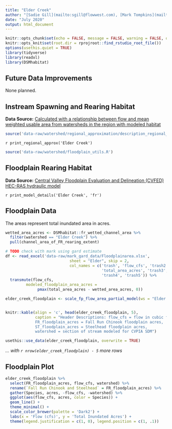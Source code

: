 ```yaml
---
title: "Elder Creek"
author: "[Sadie Gill](mailto:sgill@flowwest.com), [Mark Tompkins](mailto:mtompkins@flowwest.com)" 
date: "July 2020"
output: html_document
---
```

```r
knitr::opts_chunk$set(echo = FALSE, message = FALSE, warning = FALSE, out.width = '100%')
knitr::opts_knit$set(root.dir = rprojroot::find_rstudio_root_file())
options(usethis.quiet = TRUE)
library(tidyverse)
library(readxl)
library(DSMhabitat)
```
## Future Data Improvements
None planned.  

## Instream Spawning and Rearing Habitat
**Data Source:** [Calculated with a relationship between flow and mean weighted usable area from watersheds in the region with modeled habitat](http://cvpia-habitat-docs-markdown.s3-website-us-west-2.amazonaws.com/watershed/Regional_Approximation.html){target="_blank"}
```r
source('data-raw/watershed/regional_approximation/description_regional_approx.R')
```

`r print_regional_approx('Elder Creek')`

```r
source('data-raw/watershed/floodplain_utils.R')
```

## Floodplain Rearing Habitat
**Data Source:**
[Central Valley Floodplain Evaluation and Delineation (CVFED) HEC-RAS hydraulic model](https://s3-us-west-2.amazonaws.com/cvpiahabitat-r-package/cvpia-sit-model-inputs/CombinedTM_IQAR_Final-FULL-REPORT_20140206.pdf){target="_blank"}

`r print_model_details('Elder Creek', 'fr')`

## Floodplain Data    
The areas represent total inundated area in acres.    
```r
wetted_area_acres <- DSMhabitat::fr_wetted_channel_area %>% 
  filter(watershed == "Elder Creek") %>% 
  pull(channel_area_of_FR_rearing_extent)

# TODO check with mark using gard estimate
df <- read_excel('data-raw/mark_gard_data/Floodplainarea.xlsx', 
                            sheet = "Elder", skip = 2, 
                            col_names = c('trash', 'flow_cfs', 'trash2', 
                                          'total_area_acres', 'trash3', 
                                          'trash4', 'trash5')) %>% 
  transmute(flow_cfs,
         modeled_floodplain_area_acres = 
              pmax(total_area_acres - wetted_area_acres, 0))

elder_creek_floodplain <- scale_fp_flow_area_partial_model(ws = "Elder Creek", df)


knitr::kable(align = 'c', head(elder_creek_floodplain, 5), 
             caption = "Header Descriptions: flow_cfs = flow in cubic feet per second,
             FR_floodplain_acres = Fall Run Chinook floodplain acres, 
             ST_floodplain_acres = Steelhead floodplain acres,
             watershed = section of stream modeled for CVPIA SDM")

usethis::use_data(elder_creek_floodplain, overwrite = TRUE)
```

*... with `r nrow(elder_creek_floodplain) - 5` more rows*

## Floodplain Plot
```r
elder_creek_floodplain %>% 
  select(FR_floodplain_acres, flow_cfs, watershed) %>%
  rename(`Fall Run Chinook and Steelhead` = FR_floodplain_acres) %>% 
  gather(Species, acres, -flow_cfs, -watershed) %>% 
  ggplot(aes(flow_cfs, acres, color = Species)) +
  geom_line() +
  theme_minimal() +
  scale_color_brewer(palette = 'Dark2') +
  labs(x = 'Flow (cfs)', y = 'Total Inundated Acres') +
  theme(legend.justification = c(1, 0), legend.position = c(1, .1))
```
